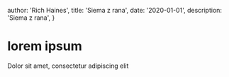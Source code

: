 
  author: 'Rich Haines',
  title: 'Siema z rana',
  date: '2020-01-01',
  description: 'Siema z rana',
}

# lorem ipsum

Dolor sit amet, consectetur adipiscing elit


